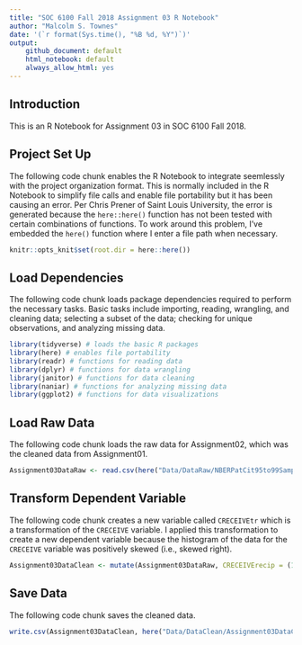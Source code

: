 ```yaml
---
title: "SOC 6100 Fall 2018 Assignment 03 R Notebook"
author: "Malcolm S. Townes"
date: '(`r format(Sys.time(), "%B %d, %Y")`)'
output: 
    github_document: default
    html_notebook: default
    always_allow_html: yes
---
```


## Introduction
This is an R Notebook for Assignment 03 in SOC 6100 Fall 2018.

## Project Set Up
The following code chunk enables the R Notebook to integrate seemlessly with the project organization format. This is normally included in the R Notebook to simplify file calls and enable file portability but it has been causing an error. Per Chris Prener of Saint Louis University, the error is generated because the `here::here()` function has not been tested with certain combinations of functions. To work around this problem, I've embedded the `here()` function where I enter a file path when necessary.

```r
knitr::opts_knit$set(root.dir = here::here())
```

## Load Dependencies
The following code chunk loads package dependencies required to perform the necessary tasks. Basic tasks include importing, reading, wrangling, and cleaning data; selecting a subset of the data; checking for unique observations, and analyzing missing data. 
```r
library(tidyverse) # loads the basic R packages
library(here) # enables file portability
library(readr) # functions for reading data
library(dplyr) # functions for data wrangling
library(janitor) # functions for data cleaning
library(naniar) # functions for analyzing missing data
library(ggplot2) # functions for data visualizations
```

## Load Raw Data
The following code chunk loads the raw data for Assignment02, which was the cleaned data from Assignment01.
```r
Assignment03DataRaw <- read.csv(here("Data/DataRaw/NBERPatCit95to99Sample.csv"))
```

## Transform Dependent Variable
The following code chunk creates a new variable called `CRECEIVEtr` which is a transformation of the `CRECEIVE` variable. I applied this transformation to create a new dependent variable because the histogram of the data for the `CRECEIVE` variable was positively skewed (i.e., skewed right).
```r
Assignment03DataClean <- mutate(Assignment03DataRaw, CRECEIVErecip = (1/CRECEIVE))
```

## Save Data
The following code chunk saves the cleaned data.
```r
write.csv(Assignment03DataClean, here("Data/DataClean/Assignment03DataClean.csv"), append = FALSE)
```
